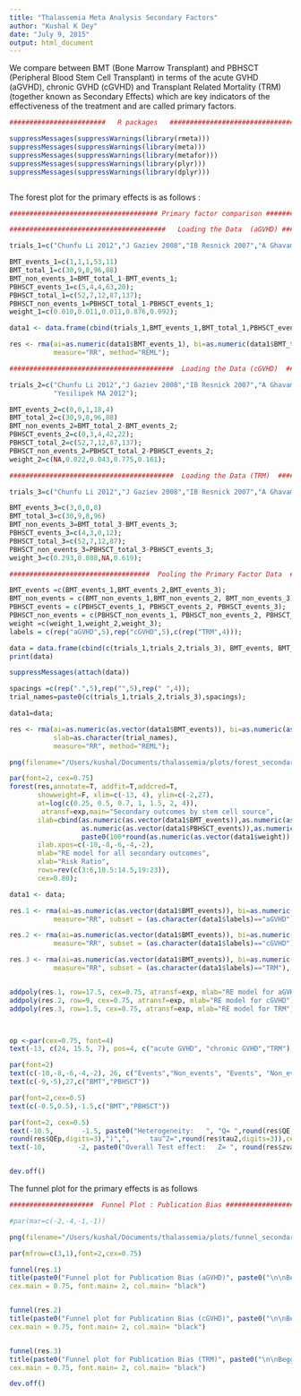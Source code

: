 ```yaml
---
title: "Thalassemia Meta Analysis Secondary Factors"
author: "Kushal K Dey"
date: "July 9, 2015"
output: html_document
---
```


We compare between BMT (Bone Marrow Transplant) and PBHSCT (Peripheral Blood Stem Cell Transplant) in terms of the acute GVHD (aGVHD), chronic GVHD (cGVHD) and Transplant Related Mortality (TRM) (together known as Secondary Effects) which are key indicators of the effectiveness of the treatment and are called primary factors. 

```r


########################   R packages   #################################

suppressMessages(suppressWarnings(library(rmeta)))
suppressMessages(suppressWarnings(library(meta)))
suppressMessages(suppressWarnings(library(metafor)))
suppressMessages(suppressWarnings(library(plyr)))
suppressMessages(suppressWarnings(library(dplyr)))



```

The forest plot for the primary effects is as follows : 

```r

##################################### Primary factor comparison ##############################################

#######################################   Loading the Data  (aGVHD) #######################################

trials_1=c("Chunfu Li 2012","J Gaziev 2008","IB Resnick 2007","A Ghavamzadeh 2008","Yesilipek MA 2012");

BMT_events_1=c(1,1,1,53,11)
BMT_total_1=c(30,9,8,96,88)
BMT_non_events_1=BMT_total_1-BMT_events_1;
PBHSCT_events_1=c(5,4,4,63,20);
PBHSCT_total_1=c(52,7,12,87,137);
PBHSCT_non_events_1=PBHSCT_total_1-PBHSCT_events_1;
weight_1=c(0.010,0.011,0.011,0.876,0.092);

data1 <- data.frame(cbind(trials_1,BMT_events_1,BMT_total_1,PBHSCT_events_1,PBHSCT_total_1),stringsAsFactors=FALSE);

res <- rma(ai=as.numeric(data1$BMT_events_1), bi=as.numeric(data1$BMT_total_1), ci=as.numeric(data1$PBHSCT_events_1), di=as.numeric(data1$PBHSCT_total_1),data=data1,
           measure="RR", method="REML");

#########################################  Loading the Data (cGVHD)  #########################################

trials_2=c("Chunfu Li 2012","J Gaziev 2008","IB Resnick 2007","A Ghavamzadeh 2008",
           "Yesilipek MA 2012");

BMT_events_2=c(0,0,1,18,4)
BMT_total_2=c(30,9,8,96,88)
BMT_non_events_2=BMT_total_2-BMT_events_2;
PBHSCT_events_2=c(0,3,4,42,22);
PBHSCT_total_2=c(52,7,12,87,137);
PBHSCT_non_events_2=PBHSCT_total_2-PBHSCT_events_2;
weight_2=c(NA,0.022,0.043,0.775,0.161);

#########################################  Loading the Data (TRM)  #########################################

trials_3=c("Chunfu Li 2012","J Gaziev 2008","IB Resnick 2007","A Ghavamzadeh 2008");

BMT_events_3=c(3,0,0,8)
BMT_total_3=c(30,9,8,96)
BMT_non_events_3=BMT_total_3-BMT_events_3;
PBHSCT_events_3=c(4,3,0,12);
PBHSCT_total_3=c(52,7,12,87);
PBHSCT_non_events_3=PBHSCT_total_3-PBHSCT_events_3;
weight_3=c(0.293,0.088,NA,0.619);

###################################  Pooling the Primary Factor Data  #####################################

BMT_events =c(BMT_events_1,BMT_events_2,BMT_events_3);
BMT_non_events = c(BMT_non_events_1,BMT_non_events_2, BMT_non_events_3);
PBHSCT_events = c(PBHSCT_events_1, PBHSCT_events_2, PBHSCT_events_3);
PBHSCT_non_events = c(PBHSCT_non_events_1, PBHSCT_non_events_2, PBHSCT_non_events_3);
weight =c(weight_1,weight_2,weight_3);
labels = c(rep("aGVHD",5),rep("cGVHD",5),c(rep("TRM",4)));

data = data.frame(cbind(c(trials_1,trials_2,trials_3), BMT_events, BMT_non_events, PBHSCT_events, PBHSCT_non_events,weight, labels));
print(data)

suppressMessages(attach(data))

spacings =c(rep(".",5),rep("",5),rep(" ",4));
trial_names=paste0(c(trials_1,trials_2,trials_3),spacings);

data1=data;

res <- rma(ai=as.numeric(as.vector(data1$BMT_events)), bi=as.numeric(as.vector(data1$BMT_non_events)), ci=as.numeric(as.vector(data1$PBHSCT_events)), di=as.numeric(as.vector(data1$PBHSCT_non_events)),data=data,
           slab=as.character(trial_names),
           measure="RR", method="REML");

png(filename="/Users/kushal/Documents/thalassemia/plots/forest_secondary_effects_BMT_PBHSCT.png",width=800,height=600,res=100)

par(font=2, cex=0.75)
forest(res,annotate=T, addfit=T,addcred=T, 
       showweight=F, xlim=c(-13, 4), ylim=c(-2,27),
       at=log(c(0.25, 0.5, 0.7, 1, 1.5, 2, 4)),
        atransf=exp,main="Secondary outcomes by stem cell source",
       ilab=cbind(as.numeric(as.vector(data1$BMT_events)),as.numeric(as.vector(data1$BMT_non_events)),
                  as.numeric(as.vector(data1$PBHSCT_events)),as.numeric(as.vector(data1$PBHSCT_non_events)),
                  paste0(100*round(as.numeric(as.vector(data1$weight)),digits=3))),
       ilab.xpos=c(-10,-8,-6,-4,-2), 
       mlab="RE model for all secondary outcomes",
       xlab="Risk Ratio",
       rows=rev(c(3:6,10.5:14.5,19:23)),
       cex=0.80);

data1 <- data;

res.1 <- rma(ai=as.numeric(as.vector(data1$BMT_events)), bi=as.numeric(as.vector(data1$BMT_non_events)), ci=as.numeric(as.vector(data1$PBHSCT_events)), di=as.numeric(as.vector(data1$PBHSCT_non_events)),data=data1,
           measure="RR", subset = (as.character(data1$labels)=="aGVHD"), method="REML");

res.2 <- rma(ai=as.numeric(as.vector(data1$BMT_events)), bi=as.numeric(as.vector(data1$BMT_non_events)), ci=as.numeric(as.vector(data1$PBHSCT_events)), di=as.numeric(as.vector(data1$PBHSCT_non_events)),data=data1,
           measure="RR", subset = (as.character(data1$labels)=="cGVHD"), method="REML");

res.3 <- rma(ai=as.numeric(as.vector(data1$BMT_events)), bi=as.numeric(as.vector(data1$BMT_non_events)), ci=as.numeric(as.vector(data1$PBHSCT_events)), di=as.numeric(as.vector(data1$PBHSCT_non_events)),data=data1,
           measure="RR", subset = (as.character(data1$labels)=="TRM"), method="REML");


addpoly(res.1, row=17.5, cex=0.75, atransf=exp, mlab="RE model for aGVHD");
addpoly(res.2, row=9, cex=0.75, atransf=exp, mlab="RE model for cGVHD");
addpoly(res.3, row=1.5, cex=0.75, atransf=exp, mlab="RE model for TRM");



op <-par(cex=0.75, font=4)
text(-13, c(24, 15.5, 7), pos=4, c("acute GVHD", "chronic GVHD","TRM"), cex=0.8)

par(font=2)
text(c(-10,-8,-6,-4,-2), 26, c("Events","Non_events", "Events", "Non_events","Weight (%)"));
text(c(-9,-5),27,c("BMT","PBHSCT"))

par(font=2,cex=0.5)
text(c(-0.5,0.5),-1.5,c("BMT","PBHSCT"))

par(font=2, cex=0.5)
text(-10.5,       -1.5, paste0("Heterogeneity:   ", "Q= ",round(res$QE,digits=2)," (p-val= ",
round(res$QEp,digits=3),")",",     tau^2=",round(res$tau2,digits=3)),cex=1)
text(-10,        -2, paste0("Overall Test effect:   Z= ", round(res$zval,digits=2), " (p-val= ",round(res$pval,digits=3),")"),cex=1)


dev.off()

```


The funnel plot for the primary effects is as follows 

```r
#####################  Funnel Plot : Publication Bias ###################3

#par(mar=c(-2,-4,-1,-1))

png(filename="/Users/kushal/Documents/thalassemia/plots/funnel_secondary_effects_thalassemia.png", res=100)

par(mfrow=c(3,1),font=2,cex=0.75)

funnel(res.1)
title(paste0("Funnel plot for Publication Bias (aGVHD)", paste0("\n\nBegg's test: ",round(as.numeric(ranktest(res.1)$tau),digits=2)," (p-val= ", round(ranktest(res.1)$pval,digits=3),")",": ", "Egger's test: ", round(as.numeric(regtest(res.1)$zval),digits=2), " (p-val= ", round(regtest(res.1)$pval,digits=3),")")),
cex.main = 0.75, font.main= 2, col.main= "black")


funnel(res.2)
title(paste0("Funnel plot for Publication Bias (cGVHD)", paste0("\n\nBegg's test: ",round(as.numeric(ranktest(res.2)$tau),digits=2)," (p-val= ", round(ranktest(res.2)$pval,digits=3),")",": ", "Egger's test: ", round(as.numeric(regtest(res.2)$zval),digits=2), " (p-val= ", round(regtest(res.2)$pval,digits=3),")")),
cex.main = 0.75, font.main= 2, col.main= "black")


funnel(res.3)
title(paste0("Funnel plot for Publication Bias (TRM)", paste0("\n\nBegg's test: ",round(as.numeric(ranktest(res.3)$tau),digits=2)," (p-val= ", round(ranktest(res.3)$pval,digits=3),")",": ", "Egger's test: ", round(as.numeric(regtest(res.3)$zval),digits=2), " (p-val= ", round(regtest(res.3)$pval,digits=3),")")),
cex.main = 0.75, font.main= 2, col.main= "black")

dev.off()


```

